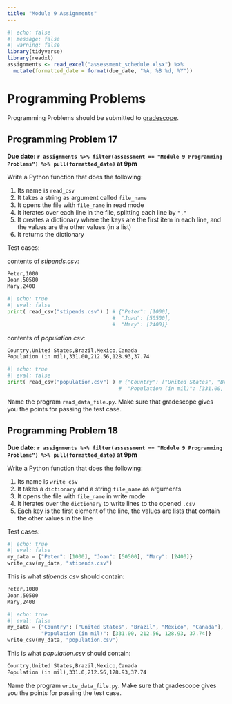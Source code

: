 ```yaml
---
title: "Module 9 Assignments"
---
```



```r
#| echo: false
#| message: false
#| warning: false
library(tidyverse)
library(readxl)
assignments <- read_excel("assessment_schedule.xlsx") %>% 
  mutate(formatted_date = format(due_date, "%A, %B %d, %Y"))
```

# Programming Problems

Programming Problems should be submitted to [gradescope](https://www.gradescope.com/courses/691034).

## Programming Problem 17

**Due date: `r assignments %>% filter(assessment == "Module 9 Programming Problems") %>% pull(formatted_date)` at 9pm**

Write a Python function that does the following:

1.  Its name is `read_csv`
2.  It takes a string as argument called `file_name`
3.  It opens the file with `file_name` in read mode
4.  It iterates over each line in the file, splitting each line by `","`
5.  It creates a dictionary where the keys are the first item in each line, and the values are the other values (in a list)
6.  It returns the dictionary

Test cases:

contents of *stipends.csv*:

```HTML
Peter,1000
Joan,50500
Mary,2400
```

```python
#| echo: true
#| eval: false
print( read_csv("stipends.csv") ) # {"Peter": [1000], 
                                  #  "Joan": [50500],
                                  #  "Mary": [2400]}
```

contents of *population.csv*:

```HTML
Country,United States,Brazil,Mexico,Canada
Population (in mil),331.00,212.56,128.93,37.74
```

```python
#| echo: true
#| eval: false
print( read_csv("population.csv") ) # {"Country": ["United States", "Brazil", "Mexico", "Canada"],
                                    #  "Population (in mil)": [331.00, 212.56, 128.93, 37.74]}
```

Name the program `read_data_file.py`. Make sure that gradescope gives you the points for passing the test case.

## Programming Problem 18

**Due date: `r assignments %>% filter(assessment == "Module 9 Programming Problems") %>% pull(formatted_date)` at 9pm**

Write a Python function that does the following:

1.  Its name is `write_csv`
2.  It takes a `dictionary` and a string `file_name` as arguments
3.  It opens the file with `file_name` in write mode
4.  It iterates over the `dictionary` to write lines to the opened `.csv`
5.  Each key is the first element of the line, the values are lists that contain the other values in the line

Test cases:

```python
#| echo: true
#| eval: false
my_data = {"Peter": [1000], "Joan": [50500], "Mary": [2400]}
write_csv(my_data, "stipends.csv")
```

This is what *stipends.csv* should contain:

```HTML
Peter,1000
Joan,50500
Mary,2400
```

```python
#| echo: true
#| eval: false
my_data = {"Country": ["United States", "Brazil", "Mexico", "Canada"],
           "Population (in mil)": [331.00, 212.56, 128.93, 37.74]}
write_csv(my_data, "population.csv")
```

This is what *population.csv* should contain:

```HTML
Country,United States,Brazil,Mexico,Canada
Population (in mil),331.0,212.56,128.93,37.74
```

Name the program `write_data_file.py`. Make sure that gradescope gives you the points for passing the test case.
